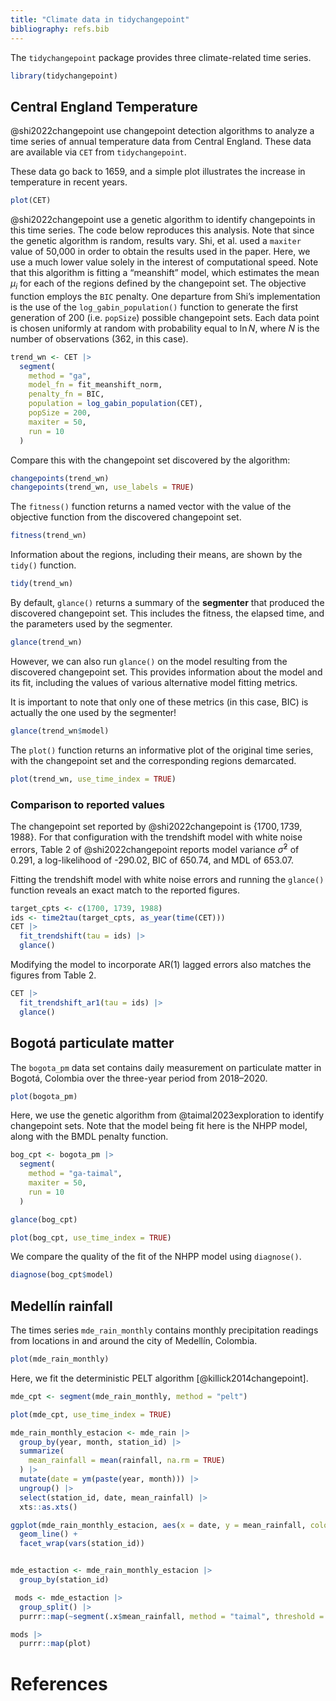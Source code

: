 ```yaml
---
title: "Climate data in tidychangepoint"
bibliography: refs.bib
---
```


The `tidychangepoint` package provides three climate-related time series. 

```r
library(tidychangepoint)
```

## Central England Temperature

@shi2022changepoint use changepoint detection algorithms to analyze a time series of annual temperature data from Central England. 
These data are available via `CET` from `tidychangepoint`. 

These data go back to 1659, and a simple plot illustrates the increase in temperature in recent years. 

```r
plot(CET)
```

@shi2022changepoint use a genetic algorithm to identify changepoints in this time series. 
The code below reproduces this analysis. 
Note that since the genetic algorithm is random, results vary. 
Shi, et al. used a `maxiter` value of 50,000 in order to obtain the results used in the paper. 
Here, we use a much lower value solely in the interest of computational speed. 
Note that this algorithm is fitting a "meanshift" model, which estimates the mean $\mu_i$ for each of the regions defined by the changepoint set. 
The objective function employs the `BIC` penalty. 
One departure from Shi's implementation is the use of the `log_gabin_population()` function to generate the first generation of 200 (i.e. `popSize`) possible changepoint sets. 
Each data point is chosen uniformly at random with probability equal to $\ln{N}$, where $N$ is the number of observations (362, in this case). 

```r
trend_wn <- CET |>
  segment(
    method = "ga", 
    model_fn = fit_meanshift_norm, 
    penalty_fn = BIC, 
    population = log_gabin_population(CET),
    popSize = 200, 
    maxiter = 50,
    run = 10
  )
```

Compare this with the changepoint set discovered by the algorithm:

```r
changepoints(trend_wn)
changepoints(trend_wn, use_labels = TRUE)
```

The `fitness()` function returns a named vector with the value of the objective function from the discovered changepoint set. 

```r
fitness(trend_wn)
```

Information about the regions, including their means, are shown by the `tidy()` function. 

```r
tidy(trend_wn)
```

By default, `glance()` returns a summary of the **segmenter** that produced the discovered changepoint set. 
This includes the fitness, the elapsed time, and the parameters used by the segmenter. 

```r
glance(trend_wn)
```

However, we can also run `glance()` on the model resulting from the discovered changepoint set. 
This provides information about the model and its fit, including the values of various alternative model fitting metrics.

::: {.callout-important}
It is important to note that only one of these metrics (in this case, BIC) is actually the one used by the segmenter!
:::

```r
glance(trend_wn$model)
```

The `plot()` function returns an informative plot of the original time series, with the changepoint set and the corresponding regions demarcated. 

```r
plot(trend_wn, use_time_index = TRUE)
```


### Comparison to reported values

The changepoint set reported by @shi2022changepoint is $\{1700, 1739, 1988\}$. 
For that configuration with the trendshift model with white noise errors, Table 2 of @shi2022changepoint reports model variance $\hat{\sigma}^2$ of 0.291, a log-likelihood of -290.02, BIC of 650.74, and MDL of 653.07. 

Fitting the trendshift model with white noise errors and running the `glance()` function reveals an exact match to the reported figures. 

```r
target_cpts <- c(1700, 1739, 1988)
ids <- time2tau(target_cpts, as_year(time(CET)))
CET |>
  fit_trendshift(tau = ids) |>
  glance()
```

Modifying the model to incorporate AR(1) lagged errors also matches the figures from Table 2. 

```r
CET |>
  fit_trendshift_ar1(tau = ids) |>
  glance()
```

## Bogotá particulate matter

The `bogota_pm` data set contains daily measurement on particulate matter in Bogotá, Colombia over the three-year period from 2018--2020. 

```r
plot(bogota_pm)
```

Here, we use the genetic algorithm from @taimal2023exploration to identify changepoint sets. 
Note that the model being fit here is the NHPP model, along with the BMDL penalty function. 

```r
bog_cpt <- bogota_pm |>
  segment(
    method = "ga-taimal",
    maxiter = 50,
    run = 10
  )
```

```r
glance(bog_cpt)
```

```r
plot(bog_cpt, use_time_index = TRUE)
```

We compare the quality of the fit of the NHPP model using `diagnose()`.

```r
diagnose(bog_cpt$model)
```

## Medellín rainfall

The times series `mde_rain_monthly` contains monthly precipitation readings from locations in and around the city of Medellín, Colombia. 

```r
plot(mde_rain_monthly)
```

Here, we fit the deterministic PELT algorithm [@killick2014changepoint].

```r
mde_cpt <- segment(mde_rain_monthly, method = "pelt")
```

```r
plot(mde_cpt, use_time_index = TRUE)
```






```r
mde_rain_monthly_estacion <- mde_rain |>
  group_by(year, month, station_id) |>
  summarize(
    mean_rainfall = mean(rainfall, na.rm = TRUE)
  ) |>
  mutate(date = ym(paste(year, month))) |>
  ungroup() |>
  select(station_id, date, mean_rainfall) |>
  xts::as.xts()

ggplot(mde_rain_monthly_estacion, aes(x = date, y = mean_rainfall, color = factor(station_id))) +
  geom_line() +
  facet_wrap(vars(station_id))


mde_estaction <- mde_rain_monthly_estacion |>
  group_by(station_id)

 mods <- mde_estaction |>
  group_split() |>
  purrr::map(~segment(.x$mean_rainfall, method = "taimal", threshold = 10))

mods |>
  purrr::map(plot)
```

# References
